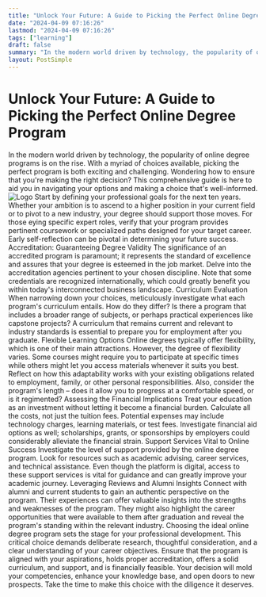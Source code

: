 ```yaml
---
title: "Unlock Your Future: A Guide to Picking the Perfect Online Degree Program"
date: "2024-04-09 07:16:26"
lastmod: "2024-04-09 07:16:26"
tags: ["learning"]
draft: false
summary: "In the modern world driven by technology, the popularity of online degree programs is on the rise. With a myriad of choices available, picking the perfect program is both exciting and challenging. Wondering how to ensure that you're making the right decision? This comprehensive guide is here to aid you in navigating your options and making a choice that's well-informed."
layout: PostSimple
---
```

# Unlock Your Future: A Guide to Picking the Perfect Online Degree Program
In the modern world driven by technology, the popularity of online degree programs is on the rise. With a myriad of choices available, picking the perfect program is both exciting and challenging. Wondering how to ensure that you're making the right decision? This comprehensive guide is here to aid you in navigating your options and making a choice that's well-informed.
<img alt="Logo" src="https://cdn.seniorsselection.com/src_image/0afb3112803e020f41f6cf6036e7e4a4.webp"/>
Start by defining your professional goals for the next ten years. Whether your ambition is to ascend to a higher position in your current field or to pivot to a new industry, your degree should support those moves. For those eying specific expert roles, verify that your program provides pertinent coursework or specialized paths designed for your target career. Early self-reflection can be pivotal in determining your future success.
Accreditation: Guaranteeing Degree Validity
The significance of an accredited program is paramount; it represents the standard of excellence and assures that your degree is esteemed in the job market. Delve into the accreditation agencies pertinent to your chosen discipline. Note that some credentials are recognized internationally, which could greatly benefit you within today's interconnected business landscape.
Curriculum Evaluation
When narrowing down your choices, meticulously investigate what each program's curriculum entails. How do they differ? Is there a program that includes a broader range of subjects, or perhaps practical experiences like capstone projects? A curriculum that remains current and relevant to industry standards is essential to prepare you for employment after you graduate.
Flexible Learning Options
Online degrees typically offer flexibility, which is one of their main attractions. However, the degree of flexibility varies. Some courses might require you to participate at specific times while others might let you access materials whenever it suits you best. Reflect on how this adaptability works with your existing obligations related to employment, family, or other personal responsibilities. Also, consider the program's length – does it allow you to progress at a comfortable speed, or is it regimented?
Assessing the Financial Implications
Treat your education as an investment without letting it become a financial burden. Calculate all the costs, not just the tuition fees. Potential expenses may include technology charges, learning materials, or test fees. Investigate financial aid options as well; scholarships, grants, or sponsorships by employers could considerably alleviate the financial strain.
Support Services Vital to Online Success
Investigate the level of support provided by the online degree program. Look for resources such as academic advising, career services, and technical assistance. Even though the platform is digital, access to these support services is vital for guidance and can greatly improve your academic journey.
Leveraging Reviews and Alumni Insights
Connect with alumni and current students to gain an authentic perspective on the program. Their experiences can offer valuable insights into the strengths and weaknesses of the program. They might also highlight the career opportunities that were available to them after graduation and reveal the program's standing within the relevant industry.
Choosing the ideal online degree program sets the stage for your professional development. This critical choice demands deliberate research, thoughtful consideration, and a clear understanding of your career objectives. Ensure that the program is aligned with your aspirations, holds proper accreditation, offers a solid curriculum, and support, and is financially feasible. Your decision will mold your competencies, enhance your knowledge base, and open doors to new prospects. Take the time to make this choice with the diligence it deserves.
        